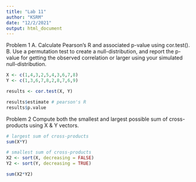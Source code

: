 ```yaml
---
title: "Lab 11"
author: "KSRM"
date: "12/2/2021"
output: html_document
---
```


Problem 1 
A. Calculate Pearson's R and associated p-value using cor.test(). 
B. Use a permutation test to create a null-distribution, and report the p-value for getting the observed correlation or larger using your simulated null-distribution.
```r
X <- c(1,4,3,2,5,4,3,6,7,8)
Y <- c(1,3,6,7,8,2,8,7,6,9)

results <- cor.test(X, Y)

results$estimate # pearson's R
results$p.value
```


Problem 2 
Compute both the smallest and largest possible sum of cross-products using X & Y vectors. 
```r
# largest sum of cross-products
sum(X*Y)

# smallest sum of cross-products
X2 <- sort(X, decreasing = FALSE)
Y2 <- sort(Y, decreasing = TRUE)

sum(X2*Y2)
```

